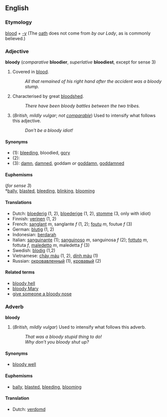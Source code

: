 ==English==

===Etymology===
[[blood]] + [[-y]]  (The [[oath]] does not come from ''by our Lady'', as is commonly believed.)

===Adjective===
'''bloody''' (''comparative'' '''bloodier''', ''superlative'' '''bloodiest''', except for sense 3)

#Covered in [[blood]].
#:''All that remained of his right hand after the accident was a bloody stump.''
#Characterised by great [[bloodshed]].
#:''There have been bloody battles between the two tribes.''
#(''British, mildly vulgar''; ''not [[comparable]]'') Used to intensify what follows this adjective.
#:''Don't be a bloody idiot!''

====Synonyms====
*(1): [[bleed|bleeding]], bloodied, [[gory]]
*(2):
*(3): [[damn]], [[damned]], goddam ''or'' [[goddamn]], [[goddamned]]

====Euphemisms====
(''for sense 3'')<br>
*[[bally]], [[blasted]], [[bleeding]], [[blinking]], [[blooming]]

====Translations====
*Dutch: [[bloederig]] (1, 2), [[bloederige]] (1, 2), [[stomme]] (3, only with idiot)
*Finnish: [[verinen]] (1, 2)
*French: [[sanglant]] ''m'', sanglante ''f'' (1, 2); [[foutu]] ''m'', foutue ''f'' (3)
*German: [[blutig]] (1, 2)
*Indonesian: [[darah|berdarah]]
*Italian: [[sanguinante]] (1); [[sanguinoso]] ''m'', sanguinosa ''f'' (2); [[fottuto]] ''m'', fottuta ''f'', [[maledetto]] ''m'', maledetta ''f'' (3)
*Swedish: [[blodig]] (1,2)
*Vietnamese: [[chảy máu]] (1, 2), [[dính máu]] (1)
*Russian: [[окровавленный]] (1), [[кровавый]] (2)

====Related terms====
*[[bloody hell]]
*[[bloody Mary]]
*[[give someone a bloody nose]]

===Adverb===
'''bloody'''

#(''British, mildly vulgar'') Used to intensify what follows this adverb.
#:''That was a bloody stupid thing to do!''
#:''Why don't you bloody shut up?''

====Synonyms====
*[[bloody well]]

====Euphemisms====
*[[bally]], [[blasted]], [[bleeding]], [[blooming]]

====Translation====
*Dutch: [[verdomd]]